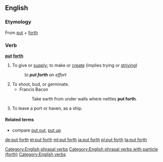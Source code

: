 ==English==

===Etymology===
From [[put]] + [[forth]]

===Verb===
'''[[put]] [[forth]]'''

# To give or [[supply]]; to make or [[create]] (implies trying or [[strive|striving]])
#: ''to '''put forth''' an effort''
# To shoot, bud, or germinate.
#* Francis Bacon
#*: Take earth from under walls where nettles '''put forth'''.
# To leave a port or haven, as a ship.
#: {{rfquotek|Shakespeare}}

====Related terms====
* compare [[put out]], [[put up]]

[[Category:English phrasal verbs]]
[[Category:English phrasal verbs with particle (forth)]]
[[Category:English verbs]]

[[de:put forth]]
[[et:put forth]]
[[ml:put forth]]
[[ja:put forth]]
[[pl:put forth]]
[[ta:put forth]]